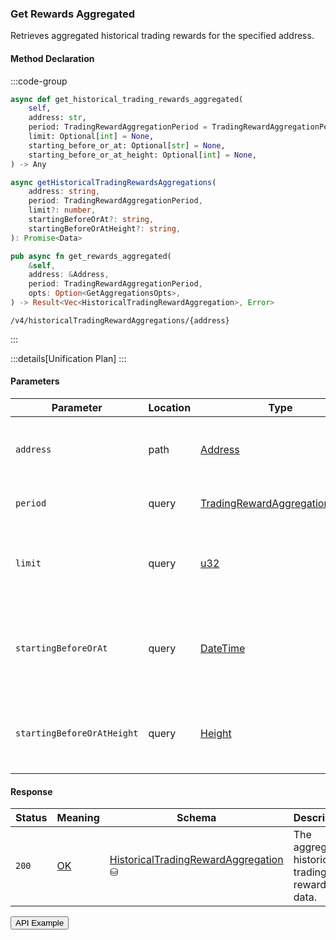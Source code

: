 
### Get Rewards Aggregated

Retrieves aggregated historical trading rewards for the specified address.

#### Method Declaration

:::code-group

```python [Python]
async def get_historical_trading_rewards_aggregated(
    self,
    address: str,
    period: TradingRewardAggregationPeriod = TradingRewardAggregationPeriod.DAILY,
    limit: Optional[int] = None,
    starting_before_or_at: Optional[str] = None,
    starting_before_or_at_height: Optional[int] = None,
) -> Any
```

```typescript [TypeScript]
async getHistoricalTradingRewardsAggregations(
    address: string,
    period: TradingRewardAggregationPeriod,
    limit?: number,
    startingBeforeOrAt?: string,
    startingBeforeOrAtHeight?: string,
): Promise<Data>
```

```rust [Rust]
pub async fn get_rewards_aggregated(
    &self,
    address: &Address,
    period: TradingRewardAggregationPeriod,
    opts: Option<GetAggregationsOpts>,
) -> Result<Vec<HistoricalTradingRewardAggregation>, Error>
```

```url [API]
/v4/historicalTradingRewardAggregations/{address}
```

:::

:::details[Unification Plan]
:::

#### Parameters

| Parameter                         | Location  | Type                              | Required  | Description                                                   |
| --------------------------------- | --------- | --------------------------------- | --------- | ------------------------------------------------------------- |
| `address`                         | path      | [Address]                         | true      | The wallet address that owns the account.                     |
| `period`                          | query     | [TradingRewardAggregationPeriod]  | true      | The aggregation period.                                       |
| `limit`                           | query     | [u32]                             | false     | The maximum number of aggregated rewards to retrieve.         |
| `startingBeforeOrAt`              | query     | [DateTime]                        | false     | The timestamp filter for rewards starting before or at.       |
| `startingBeforeOrAtHeight`        | query     | [Height]                          | false     | The block height filter for rewards starting before or at.    |

#### Response

| Status | Meaning     | Schema                                 | Description                                     |
| ------ | ----------- | -------------------------------------- | ----------------------------------------------- |
| `200`  | [OK]        | [HistoricalTradingRewardAggregation] ⛁ | The aggregated historical trading rewards data. |

<Button href="https://indexer.v4testnet.dydx.exchange/v4/historicalTradingRewardAggregations/dydx14zzueazeh0hj67cghhf9jypslcf9sh2n5k6art?period=DAILY">API Example</Button>

[OK]: /types/ok
[u32]: /types/u32
[Address]: /types/address
[DateTime]: /types/date_time
[Height]: /types/height
[TradingRewardAggregationPeriod]: /types/trading_reward_aggregation_period
[HistoricalTradingRewardAggregation]: /types/historical_trading_reward_aggregation

